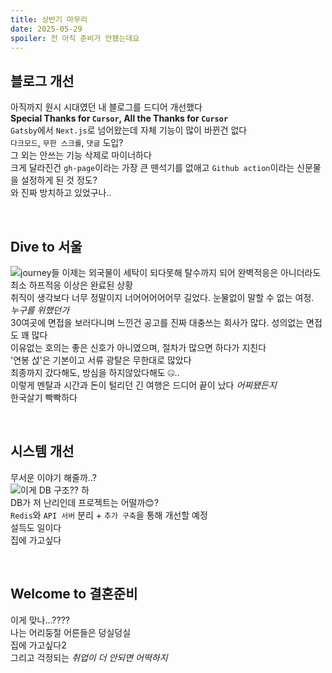 ```yaml
---
title: 상반기 마무리
date: 2025-05-29
spoiler: 전 아직 준비가 안됐는데요
---
```


## 블로그 개선
아직까지 원시 시대였던 내 블로그를 드디어 개선했다  
**Special Thanks for `Cursor`, All the Thanks for `Cursor`**  
`Gatsby`에서 `Next.js`로 넘어왔는데 자체 기능이 많이 바뀐건 없다  
`다크모드`, `무한 스크롤`, `댓글` 도입?  
그 외는 안쓰는 기능 삭제로 마이너하다  
크게 달라진건 `gh-page`이라는 가장 큰 뗀석기를 없애고 `Github action`이라는 신문물을 설정하게 된 것 정도?  
와 진짜 방치하고 있었구나..

&nbsp;

## Dive to 서울
![journey들](/image/post/half-of-2025/interviews.png)
이제는 외국물이 세탁이 되다못해 탈수까지 되어 완벽적응은 아니더라도 최소 하프적응 이상은 완료된 상황  
취직이 생각보다 너무 정말이지 너어어어어어무 길었다. 눈물없이 말할 수 없는 여정.  
_누구를 위했던가_  
30여곳에 면접을 보러다니며 느낀건 공고를 진짜 대충쓰는 회사가 많다. 성의없는 면접도 꽤 많다  
이유없는 호의는 좋은 신호가 아니였으며, 절차가 많으면 하다가 지친다  
'연봉 섡'은 기본이고 서류 광탈은 무한대로 많았다  
최종까지 갔다해도, 방심을 하지않았다해도 🤐..  
이렇게 멘탈과 시간과 돈이 털리던 긴 여행은 드디어 끝이 났다 _어찌됐든지_  
한국살기 빡빡하다

&nbsp;

## 시스템 개선
무서운 이야기 해줄까..?  
![이게 DB 구조??](/image/post/half-of-2025/tables.png)
하  
DB가 저 난리인데 프로젝트는 어떨까😊?  
`Redis`와 `API 서버` 분리 + `추가 구축`을 통해 개선할 예정  
설득도 일이다  
집에 가고싶다

&nbsp;

## Welcome to 결혼**준비**
이게 맞나...????  
나는 어리둥절 어른들은 덩실덩실  
집에 가고싶다2  
그리고 걱정되는 _취업이 더 안되면 어떡하지_